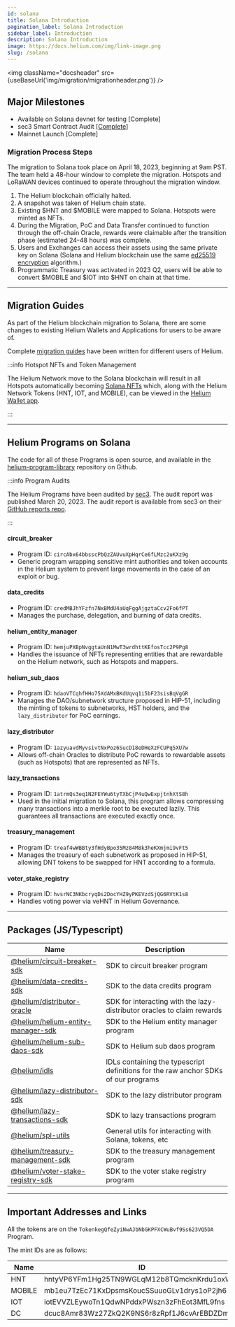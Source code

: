 ```yaml
---
id: solana
title: Solana Introduction
pagination_label: Solana Introduction
sidebar_label: Introduction
description: Solana Introduction
image: https://docs.helium.com/img/link-image.png
slug: /solana
---
```



<LegacyContentBanner />

<img className="docsheader" src={useBaseUrl('img/migration/migrationheader.png')} />

## Major Milestones

- Available on Solana devnet for testing [Complete]
- sec3 Smart Contract Audit
  [[Complete](https://github.com/sec3-service/reports/blob/master/reports/sec3_helium_program_library_report.pdf)]
- Mainnet Launch [Complete]

### Migration Process Steps

The migration to Solana took place on April 18, 2023, beginning at 9am PST. The team held a 48-hour
window to complete the migration. Hotspots and LoRaWAN devices continued to operate throughout the
migration window.

1. The Helium blockchain officially halted.
2. A snapshot was taken of Helium chain state.
3. Existing \$HNT and \$MOBILE were mapped to Solana. Hotspots were minted as NFTs.
4. During the Migration, PoC and Data Transfer continued to function through the off-chain Oracle,
   rewards were claimable after the transition phase (estimated 24-48 hours) was complete.
5. Users and Exchanges can access their assets using the same private key on Solana (Solana and
   Helium blockchain use the same [ed25519 encryption](https://en.wikipedia.org/wiki/EdDSA)
   algorithm.)
6. Programmatic Treasury was activated in 2023 Q2, users will be able to convert \$MOBILE and \$IOT
   into \$HNT on chain at that time.

---

## Migration Guides

As part of the Helium blockchain migration to Solana, there are some changes to existing Helium
Wallets and Applications for users to be aware of.

Complete [migration guides](/solana/migration/) have been written for different users of Helium.

:::info Hotspot NFTs and Token Management

The Helium Network move to the Solana blockchain will result in all Hotspots automatically becoming
[Solana NFTs](https://solana.com/developers/nfts) which, along with the Helium Network Tokens (HNT,
IOT, and MOBILE), can be viewed in the [Helium Wallet app](/wallets/helium-wallet-app).

:::

---

## Helium Programs on Solana

The code for all of these Programs is open source, and available in the
[helium-program-library](https://github.com/helium/helium-program-library) repository on Github.

:::info Program Audits

The Helium Programs have been audited by [sec3](https://www.sec3.dev/). The audit report was
published March 20, 2023. The audit report is available from sec3 on their
[GitHub reports repo](https://github.com/sec3-service/reports/blob/master/reports/sec3_helium_program_library_report.pdf).

:::

#### circuit_breaker

- Program ID: `circAbx64bbsscPbQzZAUvuXpHqrCe6fLMzc2uKXz9g`
- Generic program wrapping sensitive mint authorities and token accounts in the Helium system to
  prevent large movements in the case of an exploit or bug.

#### data_credits

- Program ID: `credMBJhYFzfn7NxBMdU4aUqFggAjgztaCcv2Fo6fPT`
- Manages the purchase, delegation, and burning of data credits.

#### helium_entity_manager

- Program ID: `hemjuPXBpNvggtaUnN1MwT3wrdhttKEfosTcc2P9Pg8`
- Handles the issuance of NFTs representing entities that are rewardable on the Helium network, such
  as Hotspots and mappers.

#### helium_sub_daos

- Program ID: `hdaoVTCqhfHHo75XdAMxBKdUqvq1i5bF23sisBqVgGR`
- Manages the DAO/subnetwork structure proposed in HIP-51, including the minting of tokens to
  subnetworks, HST holders, and the `lazy_distributor` for PoC earnings.

#### lazy_distributor

- Program ID: `1azyuavdMyvsivtNxPoz6SucD18eDHeXzFCUPq5XU7w`
- Allows off-chain Oracles to distribute PoC rewards to rewardable assets (such as Hotspots) that
  are represented as NFTs.

#### lazy_transactions

- Program ID: `1atrmQs3eq1N2FEYWu6tyTXbCjP4uQwExpjtnhXtS8h`
- Used in the initial migration to Solana, this program allows compressing many transactions into a
  merkle root to be executed lazily. This guarantees all transactions are executed exactly once.

#### treasury_management

- Program ID: `treaf4wWBBty3fHdyBpo35Mz84M8k3heKXmjmi9vFt5`
- Manages the treasury of each subnetwork as proposed in HIP-51, allowing DNT tokens to be swapped
  for HNT according to a formula.

#### voter_stake_registry

- Program ID: `hvsrNC3NKbcryqDs2DocYHZ9yPKEVzdSjQG6RVtK1s8`
- Handles voting power via veHNT in Helium Governance.

---

## Packages (JS/Typescript)

| Name                                                                                                                                 | Description                                                                        |
| ------------------------------------------------------------------------------------------------------------------------------------ | ---------------------------------------------------------------------------------- |
| [@helium/circuit-breaker-sdk](https://github.com/helium/helium-program-library/tree/master/packages/circuit-breaker-sdk)             | SDK to circuit breaker program                                                     |
| [@helium/data-credits-sdk](https://github.com/helium/helium-program-library/tree/master/packages/data-credits-sdk)                   | SDK to the data credits program                                                    |
| [@helium/distributor-oracle](https://github.com/helium/helium-program-library/tree/master/packages/distributor-oracle)               | SDK for interacting with the lazy-distributor oracles to claim rewards             |
| [@helium/helium-entity-manager-sdk](https://github.com/helium/helium-program-library/tree/master/packages/helium-entity-manager-sdk) | SDK to the Helium entity manager program                                           |
| [@helium/helium-sub-daos-sdk](https://github.com/helium/helium-program-library/tree/master/packages/helium-sub-daos-sdk)             | SDK to Helium sub daos program                                                     |
| [@helium/idls](https://github.com/helium/helium-program-library/tree/master/packages/idls)                                           | IDLs containing the typescript definitions for the raw anchor SDKs of our programs |
| [@helium/lazy-distributor-sdk](https://github.com/helium/helium-program-library/tree/master/packages/lazy-distributor-sdk)           | SDK to the lazy distributor program                                                |
| [@helium/lazy-transactions-sdk](https://github.com/helium/helium-program-library/tree/master/packages/lazy-transactions-sdk)         | SDK to lazy transactions program                                                   |
| [@helium/spl-utils](https://github.com/helium/helium-program-library/tree/master/packages/spl-utils)                                 | General utils for interacting with Solana, tokens, etc                             |
| [@helium/treasury-management-sdk](https://github.com/helium/helium-program-library/tree/master/packages/treasury-management-sdk)     | SDK to the treasury management program                                             |
| [@helium/voter-stake-registry-sdk](https://github.com/helium/helium-program-library/tree/master/packages/voter-stake-registry-sdk)   | SDK to the voter stake registry program                                            |

---

## Important Addresses and Links

All the tokens are on the `TokenkegQfeZyiNwAJbNbGKPFXCWuBvf9Ss623VQ5DA` Program.

The mint IDs are as follows:

| Name   | ID                                          |
| ------ | ------------------------------------------- |
| HNT    | hntyVP6YFm1Hg25TN9WGLqM12b8TQmcknKrdu1oxWux |
| MOBILE | mb1eu7TzEc71KxDpsmsKoucSSuuoGLv1drys1oP2jh6 |
| IOT    | iotEVVZLEywoTn1QdwNPddxPWszn3zFhEot3MfL9fns |
| DC     | dcuc8Amr83Wz27ZkQ2K9NS6r8zRpf1J6cvArEBDZDmm |
